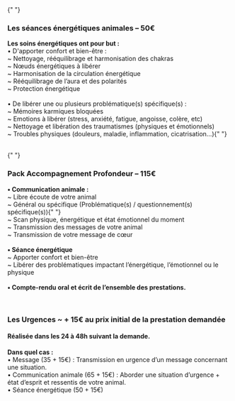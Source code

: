 
<div>
  <div className="flex">
    <span className="text-2xl pr-2">
      <GiFallingLeaf />{" "}
    </span>
    <h3 className="font-subtitle font-bold pb-4">
      Les séances énergétiques animales – 50€
    </h3>
  </div>
  <p className="pb-10">
    <strong>Les soins énergétiques ont pour but :</strong> <br />
    • D'apporter confort et bien-être : <br />
    ~ Nettoyage, rééquilibrage et harmonisation des chakras <br />
    ~ Nœuds énergétiques à libérer <br />
    ~ Harmonisation de la circulation énergétique <br />
    ~ Rééquilibrage de l’aura et des polarités <br />
    ~ Protection énergétique <br /> <br />• De libérer une ou plusieurs
    problématique(s) spécifique(s) : <br />
    ~ Mémoires karmiques bloquées <br />
    ~ Emotions à libérer (stress, anxiété, fatigue, angoisse, colère, etc)
    <br />
    ~ Nettoyage et libération des traumatismes (physiques et émotionnels) <br />
    ~ Troubles physiques (douleurs, maladie, inflammation, cicatrisation…){" "}
    <br />
  </p>
</div>
<br />
<div>
  <div className="flex">
    <span className="text-2xl pr-2">
      <PiHandHeartLight />{" "}
    </span>
    <h3 className="font-subtitle font-bold pb-4">
      Pack Accompagnement Profondeur – 115€
    </h3>
  </div>
  <p className="pb-10">
    <strong>• Communication animale :</strong> <br />
    ~ Libre écoute de votre animal <br />
    ~ Général ou spécifique (Problématique(s) / questionnement(s) spécifique(s)){" "}
    <br />
    ~ Scan physique, énergétique et état émotionnel du moment <br />
    ~ Transmission des messages de votre animal <br />
    ~ Transmission de votre message de cœur <br /> <br />
    <strong>• Séance énergétique </strong> <br />
    ~ Apporter confort et bien-être <br />
    ~ Libérer des problématiques impactant l’énergétique, l’émotionnel ou le
    physique <br /> <br />
    <strong>• Compte-rendu oral et écrit de l’ensemble des prestations.</strong>
  </p>
</div>
<br />
<div>
  <div className="flex">
    <span className="text-2xl pr-2">
      <HiOutlineBellAlert />
    </span>
    <h3 className="font-subtitle font-bold pb-4">
      Les Urgences ~ + 15€ au prix initial de la prestation demandée
    </h3>
  </div>
  <p className="pb-10">
    <h4>Réalisée dans les 24 à 48h suivant la demande.</h4>
    <strong>Dans quel cas :</strong> <br />
    • Message (35 + 15€) : Transmission en urgence d’un message concernant une
    situation. <br /> • Communication animale (65 + 15€) : Aborder une situation
    d’urgence + état d’esprit et ressentis de votre animal. <br /> • Séance
    énergétique (50 + 15€) <br />
  </p>
</div>
